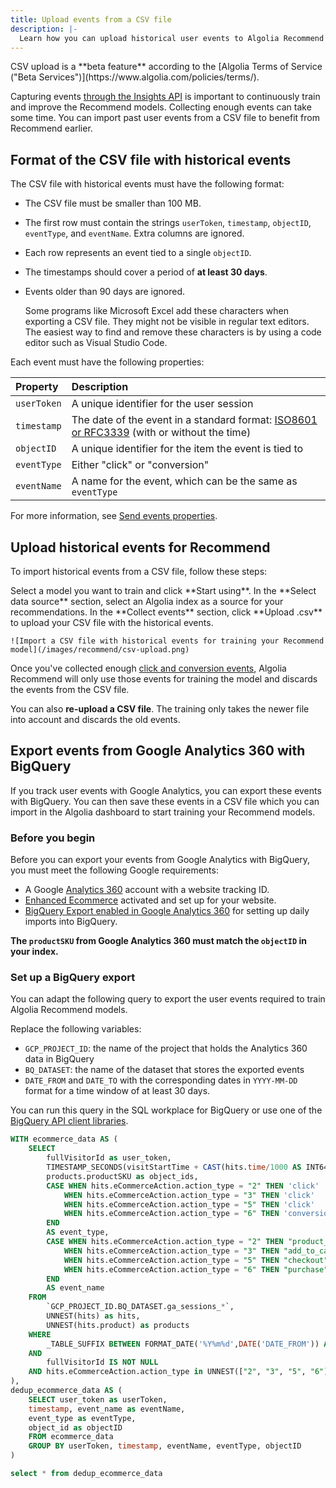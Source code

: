 ```yaml
---
title: Upload events from a CSV file
description: |-
  Learn how you can upload historical user events to Algolia Recommend to get started quicker.
---
```


<Card title="Beta" icon="vial" href="/content/components/card-group" horizontal="true">
  CSV upload is a **beta feature** according to the [Algolia Terms of Service ("Beta Services")](https://www.algolia.com/policies/terms/).
</Card>

Capturing events [through the Insights API](/guides/send-events/get-started/) is important
to continuously train and improve the Recommend models.
Collecting enough events can take some time.
You can import past user events from a CSV file to benefit from Recommend earlier.

## Format of the CSV file with historical events

The CSV file with historical events must have the following format:

- The CSV file must be smaller than 100 MB.
- The first row must contain the strings `userToken`, `timestamp`, `objectID`, `eventType`, and `eventName`.
  Extra columns are ignored.
- Each row represents an event tied to a single `objectID`.
- The timestamps should cover a period of **at least 30 days**.
- Events older than 90 days are ignored.

    <Note>
        Some programs like Microsoft Excel add these characters when exporting a CSV file.
        They might not be visible in regular text editors. The easiest way to find and remove
        these characters is by using a code editor such as Visual Studio Code.
    </Note>

Each event must have the following properties:

| Property    | Description|
| :---------- | :--------- |
| `userToken` | A unique identifier for the user session |
| `timestamp` | The date of the event in a standard format: [ISO8601 or RFC3339](https://wikipedia.org/wiki/ISO_8601#RFCs) (with or without the time) |
| `objectID`  | A unique identifier for the item the event is tied to |
| `eventType` | Either "click" or "conversion" |
| `eventName` | A name for the event, which can be the same as `eventType` |

For more information, see [Send events properties](https://www.algolia.com/doc/rest-api/insights/#tag/events/operation/pushEvents).

## Upload historical events for Recommend

To import historical events from a CSV file, follow these steps:


<Dashboard />
<Steps>
  <Step title="Select model" stepNumber={3}>
    Select a model you want to train and click **Start using**.
  </Step>
  <Step title="Select source" stepNumber={4}>
    In the **Select data source** section, select an Algolia index as a source for your recommendations.
  </Step>
  <Step title="Select source" stepNumber={5}>
    In the **Collect events** section, click **Upload .csv** to upload your CSV file with the historical events.

    ![Import a CSV file with historical events for training your Recommend model](/images/recommend/csv-upload.png)
  </Step>
</Steps>

Once you've collected enough [click and conversion events](/guides/send-events/get-started/),
Algolia Recommend will only use those events for training the model and discards the events from the CSV file.

You can also **re-upload a CSV file**.
The training only takes the newer file into account and discards the old events.

## Export events from Google Analytics 360 with BigQuery

If you track user events with Google Analytics,
you can export these events with BigQuery.
You can then save these events in a CSV file which you can import in the Algolia dashboard to start training your Recommend models.

### Before you begin

Before you can export your events from Google Analytics with BigQuery, you must meet the following Google requirements:

- A Google [Analytics 360](https://marketingplatform.google.com/about/analytics-360/) account with a website tracking ID.
- [Enhanced Ecommerce](https://support.google.com/analytics/answer/6014841) activated and set up for your website.
- [BigQuery Export enabled in Google Analytics 360](https://support.google.com/analytics/answer/3416092) for setting up daily imports into BigQuery.

**The `productSKU` from Google Analytics 360 must match the `objectID` in your index.**

### Set up a BigQuery export

You can adapt the following query to export the user events required to train Algolia Recommend models.

Replace the following variables:

- `GCP_PROJECT_ID`: the name of the project that holds the Analytics 360 data in BigQuery
- `BQ_DATASET`: the name of the dataset that stores the exported events
- `DATE_FROM` and `DATE_TO` with the corresponding dates in `YYYY-MM-DD` format for a time window of at least 30 days.

You can run this query in the SQL workplace for BigQuery or use one of the [BigQuery API client libraries](https://cloud.google.com/bigquery/docs/reference/libraries).

```sql SQL
WITH ecommerce_data AS (
    SELECT
        fullVisitorId as user_token,
        TIMESTAMP_SECONDS(visitStartTime + CAST(hits.time/1000 AS INT64)) as timestamp,
        products.productSKU as object_ids,
        CASE WHEN hits.eCommerceAction.action_type = "2" THEN 'click'
            WHEN hits.eCommerceAction.action_type = "3" THEN 'click'
            WHEN hits.eCommerceAction.action_type = "5" THEN 'click'
            WHEN hits.eCommerceAction.action_type = "6" THEN 'conversion'
        END
        AS event_type,
        CASE WHEN hits.eCommerceAction.action_type = "2" THEN "product_view"
            WHEN hits.eCommerceAction.action_type = "3" THEN "add_to_cart"
            WHEN hits.eCommerceAction.action_type = "5" THEN "checkout"
            WHEN hits.eCommerceAction.action_type = "6" THEN "purchase"
        END
        AS event_name
    FROM
        `GCP_PROJECT_ID.BQ_DATASET.ga_sessions_*`,
        UNNEST(hits) as hits,
        UNNEST(hits.product) as products
    WHERE
        _TABLE_SUFFIX BETWEEN FORMAT_DATE('%Y%m%d',DATE('DATE_FROM')) AND FORMAT_DATE('%Y%m%d',DATE('DATE_TO'))
    AND
        fullVisitorId IS NOT NULL
    AND hits.eCommerceAction.action_type in UNNEST(["2", "3", "5", "6"])
),
dedup_ecommerce_data AS (
    SELECT user_token as userToken,
    timestamp, event_name as eventName,
    event_type as eventType,
    object_id as objectID
    FROM ecommerce_data
    GROUP BY userToken, timestamp, eventName, eventType, objectID
)

select * from dedup_ecommerce_data
```
